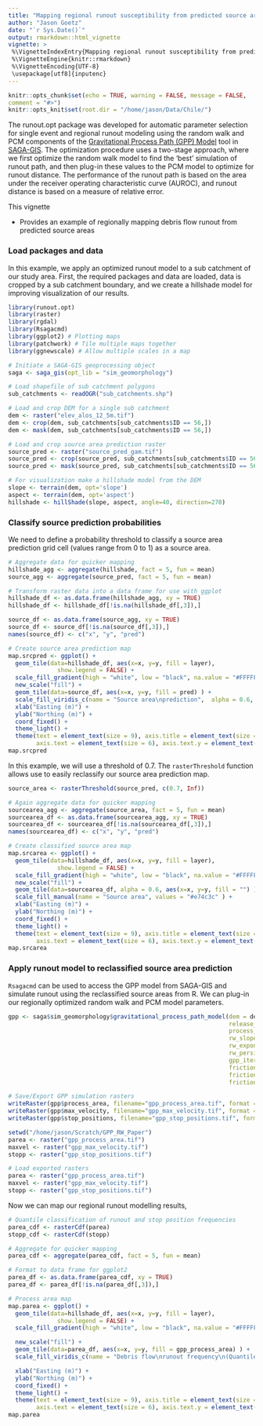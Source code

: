 ```yaml
---
title: "Mapping regional runout susceptibility from predicted source areas"
author: "Jason Goetz"
date: "`r Sys.Date()`"
output: rmarkdown::html_vignette
vignette: >
 %\VignetteIndexEntry{Mapping regional runout susceptibility from predicted source areas}
 %\VignetteEngine{knitr::rmarkdown}
 %\VignetteEncoding{UTF-8}
 \usepackage[utf8]{inputenc}
---
```


```r
knitr::opts_chunk$set(echo = TRUE, warning = FALSE, message = FALSE,
comment = "#>")
knitr::opts_knit$set(root.dir = "/home/jason/Data/Chile/")
```

The runout.opt package was developed for automatic parameter selection for
single event and regional runout modeling using the random walk and PCM components of the [Gravitational 
Process Path (GPP) Model](https://gmd.copernicus.org/articles/10/3309/2017/) tool in [SAGA-GIS](http://www.saga-gis.org). The optimization procedure uses a two-stage approach,
where we first optimize the random walk model to find the 'best' simulation of runout path,
and then plug-in these values to the PCM model to optimize for runout distance. The performance
of the runout path is based on the area under the receiver operating characteristic curve (AUROC),
and runout distance is based on a measure of relative error.

This vignette

* Provides an example of regionally mapping debris flow runout from predicted source areas


### Load packages and data

In this example, we apply an optimized runout model to a sub catchment of our
study area. First, the required packages and data are loaded, data is cropped by a
sub catchment boundary, and we create a hillshade model for improving visualization
of our results.

```r
library(runout.opt)
library(raster)
library(rgdal)
library(Rsagacmd)
library(ggplot2) # Plotting maps
library(patchwork) # Tile multiple maps together
library(ggnewscale) # Allow multiple scales in a map

# Initiate a SAGA-GIS geoprocessing object
saga <- saga_gis(opt_lib = "sim_geomorphology")

# Load shapefile of sub catchment polygons
sub_catchments <- readOGR("sub_catchments.shp")

# Load and crop DEM for a single sub catchment
dem <- raster("elev_alos_12_5m.tif")
dem <- crop(dem, sub_catchments[sub_catchments$ID == 56,])
dem <- mask(dem, sub_catchments[sub_catchments$ID == 56,])

# Load and crop source area prediction raster
source_pred <- raster("source_pred_gam.tif")
source_pred <- crop(source_pred, sub_catchments[sub_catchments$ID == 56,])
source_pred <- mask(source_pred, sub_catchments[sub_catchments$ID == 56,])

# For visualization make a hillshade model from the DEM
slope <- terrain(dem, opt='slope')
aspect <- terrain(dem, opt='aspect')
hillshade <- hillShade(slope, aspect, angle=40, direction=270)
```

### Classify source prediction probabilities

We need to define a probability threshold to classify a source area prediction
grid cell (values range from 0 to 1) as a source area.

```r
# Aggregate data for quicker mapping
hillshade_agg <- aggregate(hillshade, fact = 5, fun = mean)
source_agg <- aggregate(source_pred, fact = 5, fun = mean)

# Transform raster data into a data frame for use with ggplot
hillshade_df <- as.data.frame(hillshade_agg, xy = TRUE)
hillshade_df <- hillshade_df[!is.na(hillshade_df[,3]),]

source_df <- as.data.frame(source_agg, xy = TRUE)
source_df <- source_df[!is.na(source_df[,3]),]
names(source_df) <- c("x", "y", "pred")

# Create source area prediction map
map.srcpred <- ggplot() +
  geom_tile(data=hillshade_df, aes(x=x, y=y, fill = layer),
              show.legend = FALSE) +
  scale_fill_gradient(high = "white", low = "black", na.value = "#FFFFFF") +
  new_scale("fill") +
  geom_tile(data=source_df, aes(x=x, y=y, fill = pred) ) +
  scale_fill_viridis_c(name = "Source area\nprediction",  alpha = 0.6, direction = -1) +
  xlab("Easting (m)") +
  ylab("Northing (m)") +
  coord_fixed() +
  theme_light() +
  theme(text = element_text(size = 9), axis.title = element_text(size = 9),
        axis.text = element_text(size = 6), axis.text.y = element_text(angle = 90))
map.srcpred
```

In this example, we will use a threshold of 0.7. The `rasterThreshold` function
allows use to easily reclassify our source area prediction map.

```r
source_area <- rasterThreshold(source_pred, c(0.7, Inf))

# Again aggregate data for quicker mapping
sourcearea_agg <- aggregate(source_area, fact = 5, fun = mean)
sourcearea_df <- as.data.frame(sourcearea_agg, xy = TRUE)
sourcearea_df <- sourcearea_df[!is.na(sourcearea_df[,3]),]
names(sourcearea_df) <- c("x", "y", "pred")

# Create classified source area map
map.srcarea <- ggplot() +
  geom_tile(data=hillshade_df, aes(x=x, y=y, fill = layer),
              show.legend = FALSE) +
  scale_fill_gradient(high = "white", low = "black", na.value = "#FFFFFF") +
  new_scale("fill") +
  geom_tile(data=sourcearea_df, alpha = 0.6, aes(x=x, y=y, fill = "") ) +
  scale_fill_manual(name = "Source area", values = "#e74c3c" ) +
  xlab("Easting (m)") +
  ylab("Northing (m)") +
  coord_fixed() +
  theme_light() +
  theme(text = element_text(size = 9), axis.title = element_text(size = 9),
        axis.text = element_text(size = 6), axis.text.y = element_text(angle = 90))
map.srcarea
```

### Apply runout model to reclassified source area prediction

`Rsagacmd` can be used to access the GPP model from SAGA-GIS and simulate runout using the
reclassified source areas from R. We can plug-in our regionally optimized random walk and 
PCM model parameters.

```r
gpp <- saga$sim_geomorphology$gravitational_process_path_model(dem = dem, 
                                                               release_areas = source_area,
                                                               process_path_model = 1,
                                                               rw_slope_thres = 40,
                                                               rw_exponent = 3,
                                                               rw_persistence = 1.9,
                                                               gpp_iterations = 1000,
                                                               friction_model = 5,
                                                               friction_mu = 0.11,
                                                               friction_mass_to_drag = 40)

# Save/Export GPP simulation rasters
writeRaster(gpp$process_area, filename="gpp_process_area.tif", format = "GTiff")
writeRaster(gpp$max_velocity, filename="gpp_max_velocity.tif", format = "GTiff")
writeRaster(gpp$stop_positions, filename="gpp_stop_positions.tif", format = "GTiff")
```

```r
setwd("/home/jason/Scratch/GPP_RW_Paper")
parea <- raster("gpp_process_area.tif")
maxvel <- raster("gpp_max_velocity.tif")
stopp <- raster("gpp_stop_positions.tif")
```

```r
# Load exported rasters
parea <- raster("gpp_process_area.tif")
maxvel <- raster("gpp_max_velocity.tif")
stopp <- raster("gpp_stop_positions.tif")
```

Now we can map our regional runout modelling results,

```r
# Quantile classification of runout and stop position frequencies
parea_cdf <- rasterCdf(parea)
stopp_cdf <- rasterCdf(stopp)

# Aggregate for quicker mapping
parea_cdf <- aggregate(parea_cdf, fact = 5, fun = mean)

# Format to data frame for ggplot2
parea_df <- as.data.frame(parea_cdf, xy = TRUE)
parea_df <- parea_df[!is.na(parea_df[,3]),]

# Process area map
map.parea <- ggplot() +
  geom_tile(data=hillshade_df, aes(x=x, y=y, fill = layer),
              show.legend = FALSE) +
  scale_fill_gradient(high = "white", low = "black", na.value = "#FFFFFF") +

  new_scale("fill") +
  geom_tile(data=parea_df, aes(x=x, y=y, fill = gpp_process_area) ) +
  scale_fill_viridis_c(name = "Debris flow\nrunout frequency\n(Quantiles)",  alpha = 0.6, direction = -1) +

  xlab("Easting (m)") +
  ylab("Northing (m)") +
  coord_fixed() +
  theme_light() +
  theme(text = element_text(size = 9), axis.title = element_text(size = 9),
        axis.text = element_text(size = 6), axis.text.y = element_text(angle = 90))
map.parea
```
